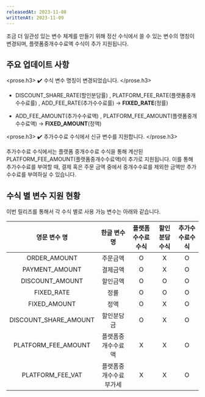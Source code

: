 ```yaml
---
releasedAt: 2023-11-08
writtenAt: 2023-11-09
---
```



조금 더 일관성 있는 변수 체계를 만들기 위해 정산 수식에서 쓸 수 있는 변수의 명칭이 변경되며,
플랫폼중개수수료액 수식이 추가 지원됩니다.

## 주요 업데이트 사항

<prose.h3>
  ✔️ 수식 변수 명칭이 변경되었습니다.
</prose.h3>

- DISCOUNT\_SHARE\_RATE(할인분담률) , PLATFORM\_FEE\_RATE(플랫폼중개수수료률) , ADD\_FEE\_RATE(추가수수료률)
  → **FIXED\_RATE**(정률)

- ADD\_FEE\_AMOUNT(추가수수료액) , PLATFORM\_FEE\_AMOUNT(플랫폼중개수수료액) → **FIXED\_AMOUNT**(정액)

<prose.h3>
  ✔️ 추가수수료 수식에서 신규 변수를 지원합니다.
</prose.h3>

추가수수료 수식에서는 플랫폼 중개수수료 수식을 통해 계산된 PLATFORM\_FEE\_AMOUNT(플랫폼중개수수료액)이
추가로 지원됩니다. 이를 통해 추가수수료를 부여할 때, 결제 혹은 주문 금액 중에서 중개수수료를 제외한
금액만 추가수수료를 부여하실 수 있습니다.

## 수식 별 변수 지원 현황

이번 릴리즈를 통해서 각 수식 별로 사용 가능 변수는 아래와 같습니다.

|      영문 변수 명     |     한글 변수 명     |플랫폼수수료수식|할인분담수식|추가수수료수식|
|:---------------------:|:--------------------:|:--------------:|:----------:|:------------:|
|     ORDER\_AMOUNT     |       주문금액       |        O       |      X     |       O      |
|    PAYMENT\_AMOUNT    |       결제금액       |        O       |      X     |       O      |
|    DISCOUNT\_AMOUNT   |       할인금액       |        O       |      O     |       O      |
|      FIXED\_RATE      |         정률         |        O       |      O     |       O      |
|     FIXED\_AMOUNT     |         정액         |        O       |      X     |       O      |
|DISCOUNT\_SHARE\_AMOUNT|      할인분담금      |        O       |      X     |       O      |
| PLATFORM\_FEE\_AMOUNT |  플랫폼중개수수료액  |        X       |      X     |       O      |
|   PLATFORM\_FEE\_VAT  |플랫폼중개수수료부가세|        X       |      X     |       O      |
